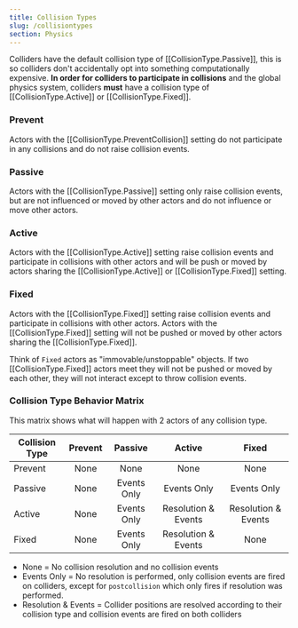 ```yaml
---
title: Collision Types
slug: /collisiontypes
section: Physics
---
```


Colliders have the default collision type of [[CollisionType.Passive]], this is so colliders don't accidentally opt into something computationally expensive. **In order for colliders to participate in collisions** and the global physics system, colliders **must** have a collision type of [[CollisionType.Active]] or [[CollisionType.Fixed]].

### Prevent

Actors with the [[CollisionType.PreventCollision]] setting do not participate in any
collisions and do not raise collision events.

### Passive

Actors with the [[CollisionType.Passive]] setting only raise collision events, but are not
influenced or moved by other actors and do not influence or move other actors.

### Active

Actors with the [[CollisionType.Active]] setting raise collision events and participate
in collisions with other actors and will be push or moved by actors sharing
the [[CollisionType.Active]] or [[CollisionType.Fixed]] setting.

### Fixed

Actors with the [[CollisionType.Fixed]] setting raise collision events and participate in
collisions with other actors. Actors with the [[CollisionType.Fixed]] setting will not be
pushed or moved by other actors sharing the [[CollisionType.Fixed]].

Think of `Fixed` actors as "immovable/unstoppable" objects. If two [[CollisionType.Fixed]] actors
meet they will not be pushed or moved by each other, they will not interact except to throw
collision events.

### Collision Type Behavior Matrix

This matrix shows what will happen with 2 actors of any collision type.

| Collision Type | Prevent |   Passive   |       Active        |        Fixed        |
| -------------- | :-----: | :---------: | :-----------------: | :-----------------: |
| Prevent        |  None   |    None     |        None         |        None         |
| Passive        |  None   | Events Only |     Events Only     |     Events Only     |
| Active         |  None   | Events Only | Resolution & Events | Resolution & Events |
| Fixed          |  None   | Events Only | Resolution & Events |        None         |

- None = No collision resolution and no collision events
- Events Only = No resolution is performed, only collision events are fired on colliders, except for `postcollision` which only fires if resolution was performed.
- Resolution & Events = Collider positions are resolved according to their collision type and collision events are fired on both colliders

